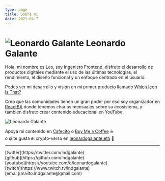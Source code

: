 ```yaml
---
type: page
title: Sobre mi
date: 2021-04-7
---
```


# ![Leonardo Galante](/images/lg.png) Leonardo Galante

Hola, mi nombre es Leo, soy Ingeniero Frontend, disfruto el desarrollo de productos digitales mediante el uso de las últimas tecnologías, el rendimiento, el diseño funcional y un enfoque centrado en el usuario.

Podes ver mi desarrollo y visión en mi primer producto llamado [Which Icon is That?](https://www.whichiconisthat.com)

Creo que las comunidades tienen un gran poder por eso soy organizador en [ReactBA](https://www.meetup.com/es-ES/React-en-Buenos-Aires) donde tenemos charlas mensuales sobre su ecosistema, y también disfruto crear contenido educacional en [YouTube](https://youtube.com/c/leonardogalante).

<img src="/images/cover.jpg" alt="Leonardo Galante" className="cover" />

Apoyá mi contenido en [Cafecito](https://cafecito.app/leonardogalante) o [Buy Me a Coffee](https://www.buymeacoffee.com/lndgalant) ☕ <br/> o si te gusta el crypto-verso en [leonardogalante.eth](https://tipeth.xyz/leonardogalante.eth) 🚀

---

<div>
  [twitter](https://twitter.com/lndgalante)
  <br />
  [github](https://github.com/lndgalante)
  <br />
  [youtube](https://youtube.com/c/leonardogalante)
  <br />
  [twitch](https://www.twitch.tv/lndgalante)
  <br />
  [email](mailto:lndgalante@gmail.com)
</div>
